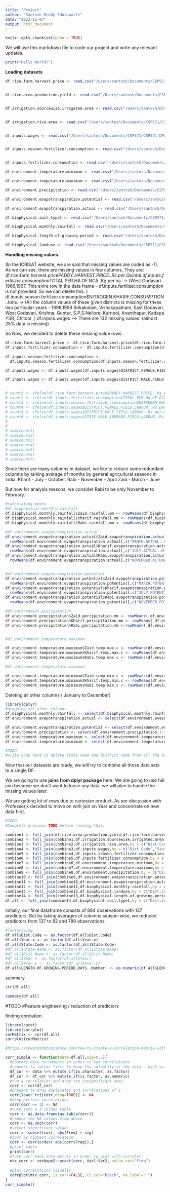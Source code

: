 ```yaml
---
title: "Project"
author: "Santosh Reddy Edulapalle"
date: "2022-11-07"
output: html_document
---
```



```r
knitr::opts_chunk$set(echo = TRUE)
```

We will use this markdown file to code our project and write any relevant updates.
```r
print("Hello World!")
```





$\textbf{Loading datasets}$

```r
df.rice.farm.harvest.price <- read.csv("/Users/santosh/Documents/CSP571/CSP571-DPA/Datasets/Rice_farm_harvest_price.csv")


df.rice.area.production.yield <- read.csv("/Users/santosh/Documents/CSP571/CSP571-DPA/Datasets/Rice_area_production_yield.csv")


df.irrigation.sourcewise.irrigated.area <- read.csv("/Users/santosh/Documents/CSP571/CSP571-DPA/Datasets/Irrigation_sourcewise_irrigated_area.csv")


df.irrigation.rice.area <- read.csv("/Users/santosh/Documents/CSP571/CSP571-DPA/Datasets/Irrigation_rice_area.csv")


df.inputs.wages <- read.csv("/Users/santosh/Documents/CSP571/CSP571-DPA/Datasets/Inputs_wages.csv")


df.inputs.season.fertilizer.consumption <- read.csv("/Users/santosh/Documents/CSP571/CSP571-DPA/Datasets/Inputs_season_fertilizer_consumption.csv")


df.inputs.fertilizer.consumption <- read.csv("/Users/santosh/Documents/CSP571/CSP571-DPA/Datasets/Inputs_fertilizer_consumption.csv")

df.environment.temperature.minimum <- read.csv("/Users/santosh/Documents/CSP571/CSP571-DPA/Datasets/Environment_temperature_minimum*.csv")

df.environment.temperature.maximum <- read.csv("/Users/santosh/Documents/CSP571/CSP571-DPA/Datasets/Environment_temperature_maximum*.csv")

df.environment.precipitation <- read.csv("/Users/santosh/Documents/CSP571/CSP571-DPA/Datasets/Environment_precipitation*.csv")

df.environment.evapotranspiration.potential <- read.csv("/Users/santosh/Documents/CSP571/CSP571-DPA/Datasets/Environment_evapotranspiration_potential*.csv")

df.environment.evapotranspiration.actual <- read.csv("/Users/santosh/Documents/CSP571/CSP571-DPA/Datasets/Environment_evapotranspiration_actual*.csv")

df.biophysical.soil.type1 <- read.csv("/Users/santosh/Documents/CSP571/CSP571-DPA/Datasets/Biophysical_soil_type1.csv")

df.biophysical.monthly.rainfall <- read.csv("/Users/santosh/Documents/CSP571/CSP571-DPA/Datasets/Biophysical_monthly_rainfall.csv")

df.biophysical.length.of.growing.period <- read.csv("/Users/santosh/Documents/CSP571/CSP571-DPA/Datasets/Biophysical_length_of_growing_period.csv")

df.biophysical.landuse <- read.csv("/Users/santosh/Documents/CSP571/CSP571-DPA/Datasets/Biophysical_landuse.csv")


```

$\textbf{Handling missing values.}$

(In the ICRISAT website, we are said that missing values are coded as -1).
As we can see, there are missing values in few columns. They are:
df.rice.farm.harvest.price$PADDY.HARVEST.PRICE..Rs.per.Quintal.
df.inputs.fertilizer.consumption$TOTAL.PER.HA.OF.NCA..Kg.per.ha. -> (West Godavari 1966,1967. This enire row in the data frame - df.inputs.fertilizer.consumption is not provided. So we can delete this. )
df.inputs.season.fertilizer.consumption$NITROGEN.KHARIF.CONSUMPTION..tons. -> (All the column values of these given districts is missing for these two particular years - 1998,1999 Srikakulam,
Vishakapatnam, East Godavari, West Godavari, Krishna, Guntur, S.P.S.Nellore, Kurnool, Ananthapur, Kadapa YSR, Chitoor, )
df.inputs.wages --> There are 132 missing values. (almost 25% data is missing)

So Now, we decided to delete these missing value rows.



```r

df.rice.farm.harvest.price <- df.rice.farm.harvest.price[df.rice.farm.harvest.price$PADDY.HARVEST.PRICE..Rs.per.Quintal. != -1,]
df.inputs.fertilizer.consumption <- df.inputs.fertilizer.consumption[df.inputs.fertilizer.consumption$NITROGEN.SHARE.IN.NPK..Percent. != -1,]

df.inputs.season.fertilizer.consumption <- 
  df.inputs.season.fertilizer.consumption[df.inputs.season.fertilizer.consumption$NITROGEN.KHARIF.CONSUMPTION..tons. != -1,]

df.inputs.wages <- df.inputs.wages[df.inputs.wages$DISTRICT.FEMALE.FIELD.LABOUR..Rs.per.Day. != -1,]

df.inputs.wages <- df.inputs.wages[df.inputs.wages$DISTRICT.MALE.FIELD.LABOUR..Rs.per.Day. != -1,]


# count1 <- ifelse(df.rice.farm.harvest.price$PADDY.HARVEST.PRICE..Rs.per.Quintal. == -1,1,0)
# count2 <- ifelse(df.inputs.fertilizer.consumption$TOTAL.PER.HA.OF.GCA..Kg.per.ha. == -1,1,0)
# count3 <- ifelse(df.inputs.season.fertilizer.consumption$NITROGEN.KHARIF.CONSUMPTION..tons. == -1,1,0)
# count4 <- ifelse(df.inputs.wages$DISTRICT.FEMALE.FIELD.LABOUR..Rs.per.Day. == -1,1,0)
# count5 <- ifelse(df.inputs.wages$DISTRICT.MALE.FIELD.LABOUR..Rs.per.Day. == -1,1,0)
# count6 <- ifelse(df.inputs.wages$STATE.MALE.AVERAGE.FIELD.LABOUR..Rs.per.Day. == -1,1,0)
# 
# 
# sum(count1)
# sum(count2)
# sum(count3)
# sum(count4)
# sum(count5)
# sum(count6)
# sum(count7)


```


Since there are many columns in dataset, we like to reduce some redundant columns by talking average of months by general agricultural seasons in India.
Kharif - July - October.
Rabi - November - April
Zaid - March - June

But now for analysis reasons, we consider Rabi to be only November to February.


```r
#calculating means 
#df.biophysical.monthly.rainfall
df.biophysical.monthly.rainfall$Zaid.rainfall.mm <- rowMeans(df.biophysical.monthly.rainfall[,c("MARCH.RAINFALL..Millimeters.","APRIL.RAINFALL..Millimeters.","MAY.RAINFALL..Millimeters.","JUNE.RAINFALL..Millimeters.")])
df.biophysical.monthly.rainfall$Kharif.rainfall.mm <- rowMeans(df.biophysical.monthly.rainfall[,c("JULY.RAINFALL..Millimeters.","AUGUST.RAINFALL..Millimeters.","SEPTEMBER.RAINFALL..Millimeters.","OCTOBER.RAINFALL..Millimeters.")])
df.biophysical.monthly.rainfall$Rabi.rainfall.mm <- rowMeans(df.biophysical.monthly.rainfall[,c("NOVEMBER.RAINFALL..Millimeters.","DECEMBER.RAINFALL..Millimeters.","JANUARY.RAINFALL..Millimeters.","FEBRUARY.RAINFALL..Millimeters.")])

#df.environment.evapotranspiration.actual
df.environment.evapotranspiration.actual$Zaid.evapotranspiration.actual.mm<-
  rowMeans(df.environment.evapotranspiration.actual[,c("MARCH.ACTUAL..Millimeters.","APRIL.ACTUAL..Millimeters.","MAY.ACTUAL..Millimeters.","JUNE.ACTUAL..Millimeters.")])
df.environment.evapotranspiration.actual$Kharif.evapotranspiration.actual.mm<-
  rowMeans(df.environment.evapotranspiration.actual[,c("JULY.ACTUAL..Millimeters.","AUGUST.ACTUAL..Millimeters.","SEPTEMBER.ACTUAL..Millimeters.","OCTOBER.ACTUAL..Millimeters.")])
df.environment.evapotranspiration.actual$Rabi.evapotranspiration.actual.mm<-
  rowMeans(df.environment.evapotranspiration.actual[,c("NOVEMBER.ACTUAL..Millimeters.","DECEMBER.ACTUAL..Millimeters.","JANUARY.ACTUAL..Millimeters.","FEBRUARY.ACTUAL..Millimeters.")])


#df.environment.evapotranspiration.potential
df.environment.evapotranspiration.potential$Zaid.evapotranspiration.potential.mm<-
  rowMeans(df.environment.evapotranspiration.potential[,c("MARCH.POTENTIAL..Millimeters.","APRIL.POTENTIAL..Millimeters.","MAY.POTENTIAL..Millimeters.","JUNE.POTENTIAL..Millimeters.")])
df.environment.evapotranspiration.potential$Kharif.evapotranspiration.potential.mm<-
  rowMeans(df.environment.evapotranspiration.potential[,c("JULY.POTENTIAL..Millimeters.","AUGUST.POTENTIAL..Millimeters.","SEPTEMBER.POTENTIAL..Millimeters.","OCTOBER.POTENTIAL..Millimeters.")])
df.environment.evapotranspiration.potential$Rabi.evapotranspiration.potential.mm<-
  rowMeans(df.environment.evapotranspiration.potential[,c("NOVEMBER.POTENTIAL..Millimeters.","DECEMBER.POTENTIAL..Millimeters.","JANUARY.POTENTIAL..Millimeters.","FEBRUARY.POTENTIAL..Millimeters.")])

#df.environment.precipitation
df.environment.precipitation$Zaid.percipitation.mm <- rowMeans( df.environment.precipitation[,c("MARCH.PERCIPITATION..Millimeters.","APRIL.PERCIPITATION..Millimeters.","MAY.PERCIPITATION..Millimeters.","JUNE.PERCIPITATION..Millimeters.")])
df.environment.precipitation$Kharif.percipitation.mm <- rowMeans( df.environment.precipitation[,c("JULY.PERCIPITATION..Millimeters.","AUGUST.PERCIPITATION..Millimeters.","SEPTEMBER.PERCIPITATION..Millimeters.","OCTOBER.PERCIPITATION..Millimeters.")])
df.environment.precipitation$Rabi.percipitation.mm <-rowMeans( df.environment.precipitation[,c("NOVEMBER.PERCIPITATION..Millimeters.","DECEMBER.PERCIPITATION..Millimeters.","JANUARY.PERCIPITATION..Millimeters.","FEBRUARY.PERCIPITATION..Millimeters.")])


#df.environment.temperature.maximum

df.environment.temperature.maximum$Zaid.temp.max.c <- rowMeans(df.environment.temperature.maximum[,c("MARCH.MAXIMUM..Centigrate.","APRIL.MAXIMUM..Centigrate.","MAY.MAXIMUM..Centigrate.","JUNE.MAXIMUM..Centigrate.")])
df.environment.temperature.maximum$Kharif.temp.max.c <- rowMeans(df.environment.temperature.maximum[,c("JULY.MAXIMUM..Centigrate.","AUGUST.MAXIMUM..Centigrate.","SEPTEMBER.MAXIMUM..Centigrate.","OCTOBER.MAXIMUM..Centigrate.")])
df.environment.temperature.maximum$Rabi.temp.max.c <- rowMeans(df.environment.temperature.maximum[,c("NOVEMBER.MAXIMUM..Centigrate.","DECEMBER.MAXIMUM..Centigrate.","JANUARY.MAXIMUM..Centigrate.","FEBRUARY.MAXIMUM..Centigrate.")])

#df.environment.temperature.minimum

df.environment.temperature.minimum$Zaid.temp.min.c <- rowMeans(df.environment.temperature.minimum[,c("MARCH.MINIMUM..Centigrate.","APRIL.MINIMUM..Centigrate.","MAY.MINIMUM..Centigrate.","JUNE.MINIMUM..Centigrate.")])
df.environment.temperature.minimum$Kharif.temp.min.c <- rowMeans(df.environment.temperature.minimum[,c("JULY.MINIMUM..Centigrate.","AUGUST.MINIMUM..Centigrate.","SEPTEMBER.MINIMUM..Centigrate.","OCTOBER.MINIMUM..Centigrate.")])
df.environment.temperature.minimum$Rabi.temp.min.c <- rowMeans(df.environment.temperature.minimum[,c("NOVEMBER.MINIMUM..Centigrate.","DECEMBER.MINIMUM..Centigrate.","JANUARY.MINIMUM..Centigrate.","FEBRUARY.MINIMUM..Centigrate.")])

```

Deleting all other columns ( January to December)

```r
library(dplyr)
#dropping all other columns
df.biophysical.monthly.rainfall <- select(df.biophysical.monthly.rainfall,1:3,19:21)
df.environment.evapotranspiration.actual <- select(df.environment.evapotranspiration.actual,1:3,18:20)

df.environment.evapotranspiration.potential <- select(df.environment.evapotranspiration.potential,1:3,18:20)
df.environment.precipitation <- select(df.environment.precipitation,1:3,18:20)
df.environment.temperature.maximum <- select(df.environment.temperature.maximum,1:3,18:20)
df.environment.temperature.minimum <- select(df.environment.temperature.minimum,1:3,18:20)

#TODO
#write code here to delete state name and district name from all the data sets.


```

Now that our datasets are ready, we will try to combine all those data sets to a single DF.

We are going to use $\textbf{joins from dplyr package}$ here. We are going to use full join because we don't want to loose any data. 
we will plan to handle the missing values later.

We are getting lot of rows due to cartesian product. As per discussion with Professor,k decided to move on with join on Year and concentrate on new data first.



```r

#TODO
#Complete previous TODO before running this.

combine1 <- full_join(df.rice.area.production.yield,df.rice.farm.harvest.price,by = c("Dist.Code","State.Code","Year"))
combine2 <- full_join(combine1,df.irrigation.sourcewise.irrigated.area,by = c("Dist.Code","State.Code","Year"))
combine3 <- full_join(combine2,df.irrigation.rice.area,by = c("Dist.Code","State.Code","Year"))
combine4 <- full_join(combine3,df.inputs.wages,by = c("Dist.Code","State.Code","Year"))
combine5 <- full_join(combine4,df.inputs.season.fertilizer.consumption,by = c("Dist.Code","State.Code","Year"))
combine6 <- full_join(combine5,df.inputs.fertilizer.consumption,by = c("Dist.Code","State.Code","Year"))
combine7 <- full_join(combine6,df.environment.temperature.minimum,by = c("Dist.Code","State.Code","Year"))
combine8 <- full_join(combine7,df.environment.temperature.maximum,by = c("Dist.Code","State.Code","Year"))
combine9 <- full_join(combine8,df.environment.precipitation,by = c("Dist.Code","State.Code","Year"))
combine10 <- full_join(combine9,df.environment.evapotranspiration.potential,by = c("Dist.Code","State.Code","Year"))
combine11 <- full_join(combine10,df.environment.evapotranspiration.actual,by = c("Dist.Code","State.Code","Year"))
combine12 <- full_join(combine11,df.biophysical.monthly.rainfall,by = c("Dist.Code","State.Code","Year"))
combine13 <- full_join(combine12,df.biophysical.landuse,by = c("Dist.Code","State.Code","Year"))
combine14 <- full_join(combine13,df.biophysical.length.of.growing.period,by = c("Dist.Code","State.Code"))
df.all <- full_join(combine14,df.biophysical.soil.type1,by = c("Dist.Code","State.Code"))

```
Initially, our final dataframe consists of 884 observations with 137 predictors.
But by taking averages of columns season-wise, we reduced predictors from 137 to 82 and 780 observations.


```r
#factorising
df.all$Dist.Code <- as.factor(df.all$Dist.Code)
df.all$Year.x <- as.factor(df.all$Year.x)
df.all$State.Code <- as.factor(df.all$State.Code)
#df.all$State.Name <- as.factor(df.all$State.Name)
#df.all$Dist.Name <- as.factor(df.all$Dist.Name)
#df.all$Year <- as.factor(df.all$Year)
#df.all$Year.y <- as.factor(df.all$Year.y)
df.all$LENGTH.OF.GROWING.PERIOD.DAYS..Number. <- as.numeric(df.all$LENGTH.OF.GROWING.PERIOD.DAYS..Number.)

```

summary


```r

str(df.all)

summary(df.all)

```



#TODO
#Feature engineering / reduction of predictors


finidng corelation

```r
library(caret)
library(corrplot)
corMatrix <- cor(df.all)
corrplot(corMatrix)
```


```r
#https://towardsdatascience.com/how-to-create-a-correlation-matrix-with-too-many-variables-309cc0c0a57

corr_simple <- function(data=df.all,sig=0.5){
  #convert data to numeric in order to run correlations
  #convert to factor first to keep the integrity of the data - each value will become a number rather than turn into NA
  df_cor <- data %>% mutate_if(is.character, as.factor)
  df_cor <- df_cor %>% mutate_if(is.factor, as.numeric)
  #run a correlation and drop the insignificant ones
  corr <- cor(df_cor)
  #prepare to drop duplicates and correlations of 1     
  corr[lower.tri(corr,diag=TRUE)] <- NA 
  #drop perfect correlations
  corr[corr == 1] <- NA 
  #turn into a 3-column table
  corr <- as.data.frame(as.table(corr))
  #remove the NA values from above 
  corr <- na.omit(corr) 
  #select significant values  
  corr <- subset(corr, abs(Freq) > sig) 
  #sort by highest correlation
  corr <- corr[order(-abs(corr$Freq)),] 
  #print table
  print(corr)
  #turn corr back into matrix in order to plot with corrplot
  mtx_corr <- reshape2::acast(corr, Var1~Var2, value.var="Freq")
  
  #plot correlations visually
  corrplot(mtx_corr, is.corr=FALSE, tl.col="black", na.label=" ")
}
corr_simple()
```

